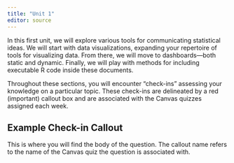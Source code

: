 ```yaml
---
title: "Unit 1"
editor: source
---
```


In this first unit, we will explore various tools for communicating statistical
ideas. We will start with data visualizations, expanding your repertoire of 
tools for visualizing data. From there, we will move to dashboards---both 
static and dynamic. Finally, we will play with methods for including executable
R code inside these documents. 

Throughout these sections, you will encounter "check-ins" assessing your 
knowledge on a particular topic. These check-ins are delineated by a red 
(important) callout box and are associated with the Canvas quizzes assigned 
each week. 

::: {.callout-important}
## Example Check-in Callout

This is where you will find the body of the question. The callout name refers
to the name of the Canvas quiz the question is associated with.
:::



